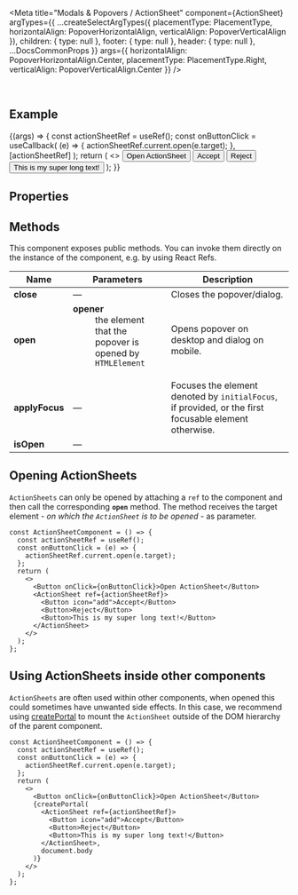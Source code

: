 
<Meta
  title="Modals & Popovers / ActionSheet"
  component={ActionSheet}
  argTypes={{
    ...createSelectArgTypes({
      placementType: PlacementType,
      horizontalAlign: PopoverHorizontalAlign,
      verticalAlign: PopoverVerticalAlign
    }),
    children: {
      type: null
    },
    footer: {
      type: null
    },
    header: {
      type: null
    },
    ...DocsCommonProps
  }}
  args={{
    horizontalAlign: PopoverHorizontalAlign.Center,
    placementType: PlacementType.Right,
    verticalAlign: PopoverVerticalAlign.Center
  }}
/>

<DocsHeader />

<br />

## Example

<Canvas>
  <Story name="Default">
    {(args) => {
      const actionSheetRef = useRef();
      const onButtonClick = useCallback(
        (e) => {
          actionSheetRef.current.open(e.target);
        },
        [actionSheetRef]
      );
      return (
        <>
          <Button onClick={onButtonClick}>Open ActionSheet</Button>
          <ActionSheet {...args} ref={actionSheetRef}>
            <Button icon="add">Accept</Button>
            <Button>Reject</Button>
            <Button>This is my super long text!</Button>
          </ActionSheet>
        </>
      );
    }}
  </Story>
</Canvas>

## Properties

<ArgsTable story="." />

## Methods

This component exposes public methods. You can invoke them directly on the instance of the component, e.g. by using React Refs.

| Name           | Parameters                                                                                                                                                    | Description                                                                                                      |
| -------------- | ------------------------------------------------------------------------------------------------------------------------------------------------------------- | ---------------------------------------------------------------------------------------------------------------- |
| **close**      | &mdash;                                                                                                                                                       | Closes the popover/dialog.                                                                                       |
| **open**       | <dl><dt className="methodText">**opener**</dt><dd className="methodText">the element that the popover is opened by</dd><dd><code>HTMLElement</code></dd></dl> | Opens popover on desktop and dialog on mobile.                                                                   |
| **applyFocus** | &mdash;                                                                                                                                                       | Focuses the element denoted by <code>initialFocus</code>, if provided, or the first focusable element otherwise. |
| **isOpen**     | &mdash;                                                                                                                                                       |

## Opening ActionSheets

`ActionSheets` can only be opened by attaching a `ref` to the component and then call the corresponding **`open`** method. The method receives the target element - _on which the `ActionSheet` is to be opened_ - as parameter.

```JSX
const ActionSheetComponent = () => {
  const actionSheetRef = useRef();
  const onButtonClick = (e) => {
    actionSheetRef.current.open(e.target);
  };
  return (
    <>
      <Button onClick={onButtonClick}>Open ActionSheet</Button>
      <ActionSheet ref={actionSheetRef}>
        <Button icon="add">Accept</Button>
        <Button>Reject</Button>
        <Button>This is my super long text!</Button>
      </ActionSheet>
    </>
  );
};
```

## Using ActionSheets inside other components

`ActionSheets` are often used within other components, when opened this could sometimes have unwanted side effects.
In this case, we recommend using [createPortal](https://reactjs.org/docs/portals.html) to mount the `ActionSheet` outside of the DOM hierarchy of the parent component.

```JSX
const ActionSheetComponent = () => {
  const actionSheetRef = useRef();
  const onButtonClick = (e) => {
    actionSheetRef.current.open(e.target);
  };
  return (
    <>
      <Button onClick={onButtonClick}>Open ActionSheet</Button>
      {createPortal(
        <ActionSheet ref={actionSheetRef}>
          <Button icon="add">Accept</Button>
          <Button>Reject</Button>
          <Button>This is my super long text!</Button>
        </ActionSheet>,
        document.body
      )}
    </>
  );
};
```
